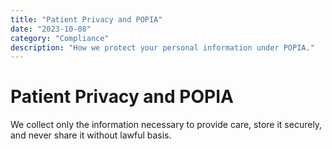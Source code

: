 ```yaml
---
title: "Patient Privacy and POPIA"
date: "2023-10-08"
category: "Compliance"
description: "How we protect your personal information under POPIA."
---
```


# Patient Privacy and POPIA

We collect only the information necessary to provide care, store it securely, and never share it without lawful basis.
